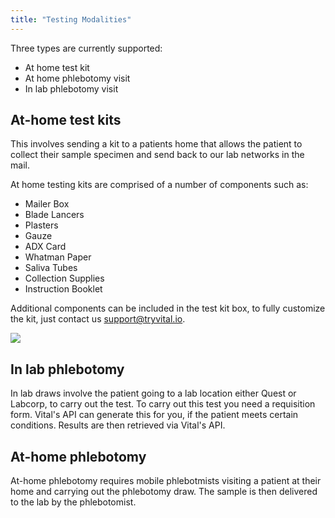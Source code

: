 ```yaml
---
title: "Testing Modalities"
---
```


Three types are currently supported:

- At home test kit
- At home phlebotomy visit
- In lab phlebotomy visit

## At-home test kits

This involves sending a kit to a patients home that allows the patient to collect their
sample specimen and send back to our lab networks in the mail.

At home testing kits are comprised of a number of components such as:

 <div className="flex flex-row">
  <div>

- Mailer Box
- Blade Lancers
- Plasters
- Gauze
- ADX Card
- Whatman Paper
- Saliva Tubes
- Collection Supplies
- Instruction Booklet

Additional components can be included in the test kit box, to fully customize the kit, just contact us support@tryvital.io.

  </div>
  <img src="../../img/wyndly.png" className="w-1/2 h-1/2" />
</div> 

## In lab phlebotomy

In lab draws involve the patient going to a lab location either Quest or Labcorp, to carry out the test.
To carry out this test you need a requisition form. Vital's API can generate this for you, if the patient meets certain conditions. Results are then retrieved via Vital's API.

## At-home phlebotomy

At-home phlebotomy requires mobile phlebotmists visiting a patient at their home and carrying out the phlebotomy draw. The sample is then delivered to the lab by the phlebotomist.
